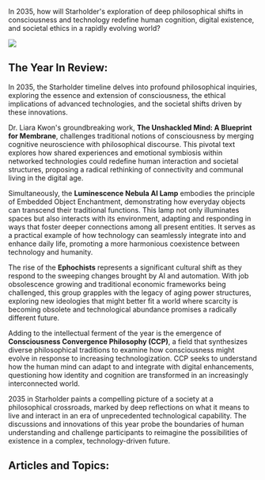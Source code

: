 In 2035, how will Starholder's exploration of deep philosophical shifts in consciousness and technology redefine human cognition, digital existence, and societal ethics in a rapidly evolving world?

![](2034_illumi_lamp.png)

## The Year In Review:

In 2035, the Starholder timeline delves into profound philosophical inquiries, exploring the essence and extension of consciousness, the ethical implications of advanced technologies, and the societal shifts driven by these innovations.

Dr. Liara Kwon's groundbreaking work, **The Unshackled Mind: A Blueprint for Membrane**, challenges traditional notions of consciousness by merging cognitive neuroscience with philosophical discourse. This pivotal text explores how shared experiences and emotional symbiosis within networked technologies could redefine human interaction and societal structures, proposing a radical rethinking of connectivity and communal living in the digital age.

Simultaneously, the **Luminescence Nebula AI Lamp** embodies the principle of Embedded Object Enchantment, demonstrating how everyday objects can transcend their traditional functions. This lamp not only illuminates spaces but also interacts with its environment, adapting and responding in ways that foster deeper connections among all present entities. It serves as a practical example of how technology can seamlessly integrate into and enhance daily life, promoting a more harmonious coexistence between technology and humanity.

The rise of the **Ephochists** represents a significant cultural shift as they respond to the sweeping changes brought by AI and automation. With job obsolescence growing and traditional economic frameworks being challenged, this group grapples with the legacy of aging power structures, exploring new ideologies that might better fit a world where scarcity is becoming obsolete and technological abundance promises a radically different future.

Adding to the intellectual ferment of the year is the emergence of **Consciousness Convergence Philosophy (CCP)**, a field that synthesizes diverse philosophical traditions to examine how consciousness might evolve in response to increasing technologization. CCP seeks to understand how the human mind can adapt to and integrate with digital enhancements, questioning how identity and cognition are transformed in an increasingly interconnected world.

2035 in Starholder paints a compelling picture of a society at a philosophical crossroads, marked by deep reflections on what it means to live and interact in an era of unprecedented technological capability. The discussions and innovations of this year probe the boundaries of human understanding and challenge participants to reimagine the possibilities of existence in a complex, technology-driven future.

## Articles and Topics:
